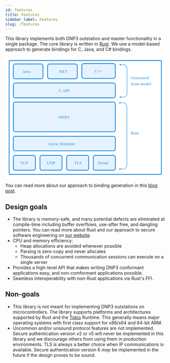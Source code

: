 ```yaml
---
id: features
title: Features
sidebar_label: Features
slug: /features
---
```



This library implements both DNP3 outstation and master functionality in a single package. The core library is written in [Rust](https://www.rust-lang.org/). We
use a model-based approach to generate bindings for C, Java, and C# bindings.

<svg xmlns="http://www.w3.org/2000/svg" viewBox="0 0 420 320"><g id="diagram" stroke="none" stroke-width="1" fill="none" fill-rule="evenodd"><path fill="#FFF" d="M0 0h420v320H0z"/><g id="Group" transform="translate(20 18)"><g id="tiles/modal" transform="translate(0 1)"><g id="modal"><rect id="Rectangle-8" stroke="#1787E0" stroke-width="2" fill="#E4F3FF" x="1" y="1" width="78" height="39" rx="5"/><text id="Modal" font-family="Poppins-SemiBold, Poppins" font-size="11" font-weight="500" letter-spacing=".183" fill="#1787E0"><tspan x="25.966" y="24.5">Java</tspan></text></g></g><g id="tiles/modal" transform="translate(0 241)"><g id="modal"><rect id="Rectangle-8" stroke="#1787E0" stroke-width="2" fill="#E4F3FF" x="1" y="1" width="58" height="39" rx="5"/><text id="Modal" font-family="Poppins-SemiBold, Poppins" font-size="11" font-weight="500" letter-spacing=".183" fill="#1787E0"><tspan x="19.176" y="24.5">TCP</tspan></text></g></g><g id="tiles/modal" transform="translate(70 241)"><g id="modal"><rect id="Rectangle-8" stroke="#1787E0" stroke-width="2" fill="#E4F3FF" x="1" y="1" width="58" height="39" rx="5"/><text id="Modal" font-family="Poppins-SemiBold, Poppins" font-size="11" font-weight="500" letter-spacing=".183" fill="#1787E0"><tspan x="18.664" y="24.5">UDP</tspan></text></g></g><g id="tiles/modal" transform="translate(140 241)"><g id="modal"><rect id="Rectangle-8" stroke="#1787E0" stroke-width="2" fill="#E4F3FF" x="1" y="1" width="58" height="39" rx="5"/><text id="Modal" font-family="Poppins-SemiBold, Poppins" font-size="11" font-weight="500" letter-spacing=".183" fill="#1787E0"><tspan x="20.875" y="24.5">TLS</tspan></text></g></g><g id="tiles/modal" transform="translate(210 241)"><g id="modal"><rect id="Rectangle-8" stroke="#1787E0" stroke-width="2" fill="#E4F3FF" x="1" y="1" width="58" height="39" rx="5"/><text id="Modal" font-family="Poppins-SemiBold, Poppins" font-size="11" font-weight="500" letter-spacing=".183" fill="#1787E0"><tspan x="13.835" y="24.5">Serial</tspan></text></g></g><g id="arrows/arrow-4" transform="matrix(-1 0 0 1 320 1)"><g id="arrow-4" transform="translate(20.165)"><path d="M18.835 3H9.417C4.217 3 0 7.215 0 12.421V78.58C0 83.782 4.215 88 9.417 88h9.418" id="Path-4" stroke="#1787E0"/><path id="Triangle-2-Copy-2" fill="#1787E0" d="M16.835 6V0l3 3z"/><path id="Triangle-2-Copy-4" fill="#1787E0" d="M16.835 91v-6l3 3z"/></g></g><g id="arrows/arrow-4" transform="matrix(-1 0 0 1 320 101)"><g id="arrow-4" transform="translate(20.67)"><path d="M19.33 3H9.666A9.662 9.662 0 000 12.665v154.67A9.665 9.665 0 009.665 177h9.666" id="Path-4" stroke="#1787E0"/><path id="Triangle-2-Copy-2" fill="#1787E0" d="M17.331 6V0l3 3z"/><path id="Triangle-2-Copy-4" fill="#1787E0" d="M17.331 180v-6l3 3z"/></g></g><g id="tiles/modal" transform="translate(90 1)"><g id="modal"><rect id="Rectangle-8" stroke="#1787E0" stroke-width="2" fill="#E4F3FF" x="1" y="1" width="78" height="39" rx="5"/><text id="Modal" font-family="Poppins-SemiBold, Poppins" font-size="11" font-weight="500" letter-spacing=".183" fill="#1787E0"><tspan x="28.523" y="24.5">.NET</tspan></text></g></g><g id="tiles/modal" transform="translate(180)"><g id="modal"><rect id="Rectangle-8" stroke="#1787E0" stroke-width="2" fill="#E4F3FF" x="1" y="1" width="88" height="39" rx="5"/><text id="Modal" font-family="Poppins-SemiBold, Poppins" font-size="11" font-weight="500" letter-spacing=".183" fill="#1787E0"><tspan x="34.324" y="24.5">C++</tspan></text></g></g><g id="tiles/modal" transform="translate(0 51)"><g id="modal"><rect id="Rectangle-8" stroke="#1787E0" stroke-width="2" fill="#E4F3FF" x="1" y="1" width="268" height="39" rx="5"/><text id="Modal" font-family="Poppins-SemiBold, Poppins" font-size="11" font-weight="500" letter-spacing=".183" fill="#1787E0"><tspan x="120.511" y="24.5">C API</tspan></text></g></g><text id="Generated-from-model" font-family="Poppins-SemiBold, Poppins" font-size="11" font-weight="500" letter-spacing=".183" fill="#1787E0"><tspan x="310" y="42">Generated </tspan> <tspan x="310" y="58">from model</tspan></text><text id="Rust" font-family="Poppins-SemiBold, Poppins" font-size="11" font-weight="500" letter-spacing=".183" fill="#1787E0"><tspan x="310" y="187">Rust</tspan></text><g id="tiles/modal" transform="translate(0 101)"><g id="modal"><rect id="Rectangle-8" stroke="#1787E0" stroke-width="2" fill="#E4F3FF" x="1" y="1" width="268" height="78" rx="5"/><text id="Modal" font-family="Poppins-SemiBold, Poppins" font-size="11" font-weight="500" letter-spacing=".183" fill="#1787E0"><tspan x="120.042" y="44">DNP3</tspan></text></g></g><g id="tiles/modal" transform="translate(0 191)"><g id="modal"><rect id="Rectangle-8" stroke="#1787E0" stroke-width="2" fill="#E4F3FF" x="1" y="1" width="268" height="38" rx="5"/><text id="Modal" font-family="Poppins-SemiBold, Poppins" font-size="11" font-weight="500" letter-spacing=".183" fill="#1787E0"><tspan x="91.882" y="24">Async Runtime</tspan></text></g></g></g><rect id="Rectangle" stroke="#1787E0" stroke-width="2" x="10" y="11" width="400" height="299" rx="2"/></g></svg>

You can read more about our approach to binding generation in this [blog post](https://stepfunc.io/blog/bindings/).

## Design goals

* The library is memory-safe, and many potential defects are eliminated at compile-time including buffer overflows, use-after free, and dangling pointers.
You can read more about Rust and our approach to secure software engineering on [our website](https://stepfunc.io/about/why-rust/).
* CPU and memory efficiency:
  * Heap allocations are avoided whenever possible
  * Parsing is zero-copy and never allocates
  * Thousands of concurrent communication sessions can execute on a single server
* Provides a high-level API that makes writing DNP3 conformant applications easy, and non-comformant applications possible.
* Seamless interoperability with non-Rust applications via Rust's FFI.

## Non-goals

* This library is not meant for implementing DNP3 outstations on microcontrollers. The library supports platforms and architectures supported by Rust
and the [Tokio](https://tokio.rs/) Runtime. This generally means major operating systems with first class support for x86/x64 and 64-bit ARM.
* Uncommon and/or unsound protocol features are not implemented. Secure authentication version v2 or v5 will never be implemented in this library and we discourage
others from using them in production environments. TLS is always a better choice when IP communications is available. Secure authentication version 6 *may*
be implemented in the future if the design proves to be sound.